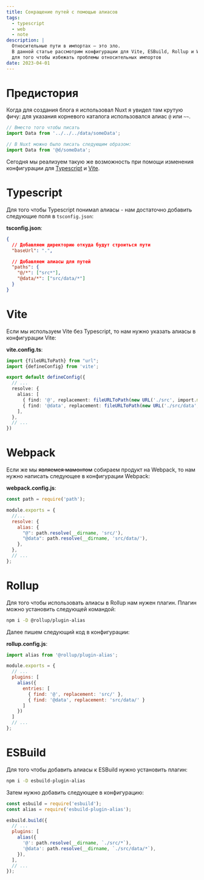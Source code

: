 ```yaml
---
title: Сокращение путей с помощью алиасов
tags:
  - typescript
  - web
  - note
description: |
  Относительные пути в импортах — это зло.
  В данной статье рассмотрим конфигурации для Vite, ESBuild, Rollup и Webpack
  для того чтобы избежать проблемы относительных импортов
date: 2023-04-01
---
```


# Предистория
Когда для создания блога я использовал Nuxt я увидел там крутую фичу: для указания корневого каталога использовался
алиас `@` или `~~`.

```typescript
// Вместо того чтобы писать
import Data from '../../../data/someData';

// В Nuxt можно было писать следующим образом:
import Data from '@d/someData';
```

Сегодня мы реализуем такую же возможность при помощи изменения конфигурации для
[Typescript](https://www.typescriptlang.org/) и [Vite](https://vitejs.dev/).

# Typescript
Для того чтобы Typescript понимал алиасы - нам достаточно добавить следующие поля в `tsconfig.json`:

**tsconfig.json**:
```json
{
  // Добавляем директорию откуда будут строиться пути
  "baseUrl": ".",

  // Добавляем алиасы для путей
  "paths": {
    "@/*": ["src*"],
    "@data/*": ["src/data/*"]
  }
}
```

# Vite
Если мы используем Vite без Typescript, то нам нужно указать алиасы в конфигурации Vite:

**vite.config.ts**:
```typescript
import {fileURLToPath} from "url";
import {defineConfig} from 'vite';

export default defineConfig({
  // ...
  resolve: {
    alias: [
      { find: '@', replacement: fileURLToPath(new URL('./src', import.meta.url)) },
      { find: '@data', replacement: fileURLToPath(new URL('./src/data', import.meta.url)) },
    ],
  },
  // ...
})
```

# Webpack

Если же мы <del>являемся мамонтом</del> собираем продукт на Webpack, то нам нужно написать следующее в конфигурации
Webpack:

**webpack.config.js**:
```js
const path = require('path');

module.exports = {
  //...
  resolve: {
    alias: {
      "@": path.resolve(__dirname, 'src/'),
      "@data": path.resolve(__dirname, 'src/data/'),
    },
  },
  // ...
};
```

# Rollup

Для того чтобы использовать алиасы в Rollup нам нужен плагин. Плагин можно установить следующей командой:

```bash
npm i -D @rollup/plugin-alias
```

Далее пишем следующий код в конфигурации:

**rollup.config.js**:
```js
import alias from '@rollup/plugin-alias';

module.exports = {
  // ...
  plugins: [
    alias({
      entries: [
        { find: '@', replacement: 'src/' },
        { find: '@data', replacement: 'src/data/' }
      ]
    })
  ]
  // ...
};
```

# ESBuild

Для того чтобы добавить алиасы к ESBuild нужно установить плагин:

```bash
npm i -D esbuild-plugin-alias
```

Затем нужно добавить следующее в конфигурацию:

```js
const esbuild = require('esbuild');
const alias = require('esbuild-plugin-alias');

esbuild.build({
  // ...
  plugins: [
    alias({
      '@': path.resolve(__dirname, `./src/*`),
      '@data': path.resolve(__dirname, `./src/data/*`),
    }),
  ],
  // ...
});
```
